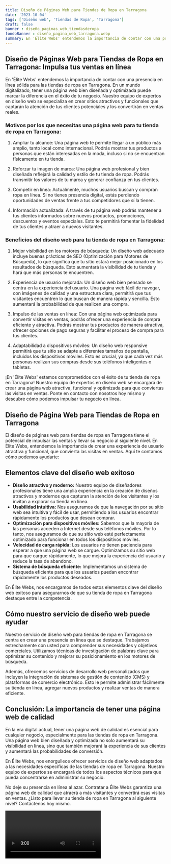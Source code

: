 ```yaml
---
title: Diseño de Páginas Web para Tiendas de Ropa en Tarragona
date: '2023-10-04'
tags: ['Diseño web', 'Tiendas de Ropa', 'Tarragona']
draft: false
banner : diseño_paginas_web_tiendasderopa
fondoBanner : diseño_pagina_web_tarragona.webp
summary: En 'Élite Webs' entendemos la importancia de contar con una presencia en línea sólida para las tiendas de ropa en Tarragona. En un mundo digitalizado, tener una página web bien diseñada y optimizada puede marcar la diferencia en el éxito de tu negocio. Nuestro equipo de expertos en diseño web se especializa en crear sitios atractivos y funcionales que captarán la atención de tus clientes potenciales y los convertirán en ventas reales.
---
```


## Diseño de Páginas Web para Tiendas de Ropa en Tarragona: Impulsa tus ventas en línea

En 'Élite Webs' entendemos la importancia de contar con una presencia en línea sólida para las tiendas de ropa en Tarragona. En un mundo digitalizado, tener una página web bien diseñada y optimizada puede marcar la diferencia en el éxito de tu negocio. Nuestro equipo de expertos en diseño web se especializa en crear sitios atractivos y funcionales que captarán la atención de tus clientes potenciales y los convertirán en ventas reales.

### Motivos por los que necesitas una página web para tu tienda de ropa en Tarragona:

1. Ampliar tu alcance: Una página web te permite llegar a un público más amplio, tanto local como internacional. Podrás mostrar tus productos a personas que están interesadas en la moda, incluso si no se encuentran físicamente en tu tienda.

2. Reforzar tu imagen de marca: Una página web profesional y bien diseñada reflejará la calidad y estilo de tu tienda de ropa. Podrás transmitir los valores de tu marca y generar confianza en tus clientes.

3. Competir en línea: Actualmente, muchos usuarios buscan y compran ropa en línea. Si no tienes presencia digital, estás perdiendo oportunidades de ventas frente a tus competidores que sí la tienen.

4. Información actualizada: A través de tu página web podrás mantener a tus clientes informados sobre nuevos productos, promociones, descuentos y eventos especiales. Esto te permitirá fomentar la fidelidad de tus clientes y atraer a nuevos visitantes.

### Beneficios del diseño web para tu tienda de ropa en Tarragona:

1. Mejor visibilidad en los motores de búsqueda: Un diseño web adecuado incluye buenas prácticas de SEO (Optimización para Motores de Búsqueda), lo que significa que tu sitio estará mejor posicionado en los resultados de búsqueda. Esto aumentará la visibilidad de tu tienda y hará que más personas te encuentren.

2. Experiencia de usuario mejorada: Un diseño web bien pensado se centra en la experiencia del usuario. Una página web fácil de navegar, con imágenes de calidad y una estructura clara, permitirá que tus visitantes encuentren lo que buscan de manera rápida y sencilla. Esto aumentará la probabilidad de que realicen una compra.

3. Impulso de las ventas en línea: Con una página web optimizada para convertir visitas en ventas, podrás ofrecer una experiencia de compra eficiente y atractiva. Podrás mostrar tus productos de manera atractiva, ofrecer opciones de pago seguras y facilitar el proceso de compra para tus clientes.

4. Adaptabilidad a dispositivos móviles: Un diseño web responsive permitirá que tu sitio se adapte a diferentes tamaños de pantalla, incluidos los dispositivos móviles. Esto es crucial, ya que cada vez más personas realizan sus compras desde sus teléfonos inteligentes o tabletas.

¡En 'Élite Webs' estamos comprometidos con el éxito de tu tienda de ropa en Tarragona! Nuestro equipo de expertos en diseño web se encargará de crear una página web atractiva, funcional y optimizada para que conviertas las visitas en ventas. Ponte en contacto con nosotros hoy mismo y descubre cómo podemos impulsar tu negocio en línea.

<GifSeo />

<Cta />

## Diseño de Página Web para Tiendas de Ropa en Tarragona

El diseño de páginas web para tiendas de ropa en Tarragona tiene el potencial de impulsar las ventas y llevar su negocio al siguiente nivel. En Élite Webs, entendemos la importancia de crear una experiencia de usuario atractiva y funcional, que convierta las visitas en ventas. Aquí te contamos cómo podemos ayudarte:

## Elementos clave del diseño web exitoso

- **Diseño atractivo y moderno:** Nuestro equipo de diseñadores profesionales tiene una amplia experiencia en la creación de diseños atractivos y modernos que capturan la atención de los visitantes y los invitan a explorar su tienda en línea.
- **Usabilidad intuitiva:** Nos aseguramos de que la navegación por su sitio web sea intuitiva y fácil de usar, permitiendo a los usuarios encontrar rápidamente los productos que desean comprar.
- **Optimización para dispositivos móviles:** Sabemos que la mayoría de las personas acceden a Internet desde sus teléfonos móviles. Por lo tanto, nos aseguramos de que su sitio web esté perfectamente optimizado para funcionar en todos los dispositivos móviles.
- **Velocidad de carga rápida:** Los usuarios no tienen paciencia para esperar a que una página web se cargue. Optimizamos su sitio web para que cargue rápidamente, lo que mejora la experiencia del usuario y reduce la tasa de abandono.
- **Sistema de búsqueda eficiente:** Implementamos un sistema de búsqueda eficiente para que los usuarios puedan encontrar rápidamente los productos deseados.

En Élite Webs, nos encargamos de todos estos elementos clave del diseño web exitoso para asegurarnos de que su tienda de ropa en Tarragona destaque entre la competencia.

## Cómo nuestro servicio de diseño web puede ayudar

Nuestro servicio de diseño web para tiendas de ropa en Tarragona se centra en crear una presencia en línea que se destaque. Trabajamos estrechamente con usted para comprender sus necesidades y objetivos comerciales. Utilizamos técnicas de investigación de palabras clave para optimizar su contenido y mejorar su posicionamiento en los motores de búsqueda.

Además, ofrecemos servicios de desarrollo web personalizados que incluyen la integración de sistemas de gestión de contenido (CMS) y plataformas de comercio electrónico. Esto le permite administrar fácilmente su tienda en línea, agregar nuevos productos y realizar ventas de manera eficiente.

## Conclusión: La importancia de tener una página web de calidad

En la era digital actual, tener una página web de calidad es esencial para cualquier negocio, especialmente para las tiendas de ropa en Tarragona. Una página web bien diseñada y optimizada no solo aumentará su visibilidad en línea, sino que también mejorará la experiencia de sus clientes y aumentará las probabilidades de conversión.

En Élite Webs, nos enorgullece ofrecer servicios de diseño web adaptados a las necesidades específicas de las tiendas de ropa en Tarragona. Nuestro equipo de expertos se encargará de todos los aspectos técnicos para que pueda concentrarse en administrar su negocio.

No deje su presencia en línea al azar. Contratar a Élite Webs garantiza una página web de calidad que atraerá a más visitantes y convertirá esas visitas en ventas. ¿Listo para llevar su tienda de ropa en Tarragona al siguiente nivel? Contáctenos hoy mismo.

<Video />

<CtaBot job='Tiendas de Ropa' city='Tarragona'/>

<Gmaps query='Tarragona+españa+maps' />